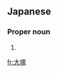 ==Japanese==
{{ja-kanjitab|おお|つか|yomi=kun}}

===Proper noun===
{{ja-pos|おおつか|proper}}

# {{surname|lang=ja|sort=おおつか}}

[[fr:大塚]]